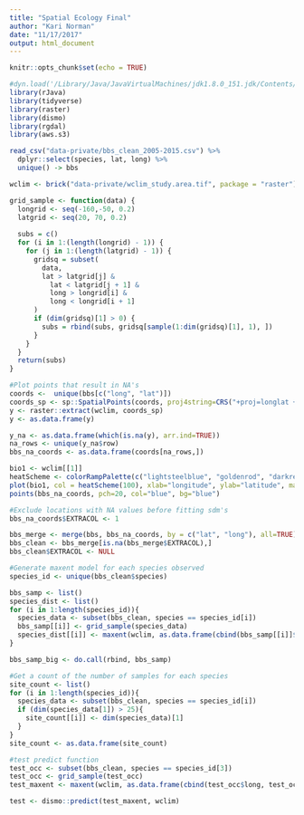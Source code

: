 ```yaml
---
title: "Spatial Ecology Final"
author: "Kari Norman"
date: "11/17/2017"
output: html_document
---
```


```r
knitr::opts_chunk$set(echo = TRUE)
```

```r
#dyn.load('/Library/Java/JavaVirtualMachines/jdk1.8.0_151.jdk/Contents/Home/jre/lib/server/libjvm.dylib')
library(rJava)
library(tidyverse)
library(raster)
library(dismo)
library(rgdal)
library(aws.s3)
```

```r
read_csv("data-private/bbs_clean_2005-2015.csv") %>%
  dplyr::select(species, lat, long) %>%
  unique() -> bbs

wclim <- brick("data-private/wclim_study.area.tif", package = "raster")
```


```r
grid_sample <- function(data) {
  longrid <- seq(-160,-50, 0.2)
  latgrid <- seq(20, 70, 0.2)
  
  subs = c()
  for (i in 1:(length(longrid) - 1)) {
    for (j in 1:(length(latgrid) - 1)) {
      gridsq = subset(
        data,
        lat > latgrid[j] &
          lat < latgrid[j + 1] &
          long > longrid[i] & 
          long < longrid[i + 1]
      )
      if (dim(gridsq)[1] > 0) {
        subs = rbind(subs, gridsq[sample(1:dim(gridsq)[1], 1), ])
      }
    }
  }
  return(subs)
}


```

```r
#Plot points that result in NA's
coords <-  unique(bbs[c("long", "lat")])
coords_sp <- sp::SpatialPoints(coords, proj4string=CRS("+proj=longlat +ellps=WGS84 +datum=WGS84 +no_defs"))
y <- raster::extract(wclim, coords_sp)
y <- as.data.frame(y)

y_na <- as.data.frame(which(is.na(y), arr.ind=TRUE))
na_rows <- unique(y_na$row)
bbs_na_coords <- as.data.frame(coords[na_rows,])

bio1 <- wclim[[1]]
heatScheme <- colorRampPalette(c("lightsteelblue", "goldenrod", "darkred"), bias=1, space="rgb", interpolate="linear")
plot(bio1, col = heatScheme(100), xlab="longitude", ylab="latitude", main = "Occurrence Data") 
points(bbs_na_coords, pch=20, col="blue", bg="blue")
```

```r
#Exclude locations with NA values before fitting sdm's
bbs_na_coords$EXTRACOL <- 1

bbs_merge <- merge(bbs, bbs_na_coords, by = c("lat", "long"), all=TRUE)
bbs_clean <- bbs_merge[is.na(bbs_merge$EXTRACOL),]
bbs_clean$EXTRACOL <- NULL
```

```r
#Generate maxent model for each species observed
species_id <- unique(bbs_clean$species)

bbs_samp <- list()
species_dist <- list()
for (i in 1:length(species_id)){
  species_data <- subset(bbs_clean, species == species_id[i])
  bbs_samp[[i]] <- grid_sample(species_data)
  species_dist[[i]] <- maxent(wclim, as.data.frame(cbind(bbs_samp[[i]]$long, bbs_samp[[i]]$lat)))
}

bbs_samp_big <- do.call(rbind, bbs_samp)
```

```r
#Get a count of the number of samples for each species
site_count <- list()
for (i in 1:length(species_id)){
  species_data <- subset(bbs_clean, species == species_id[i])
  if (dim(species_data[1]) > 25){
    site_count[[i]] <- dim(species_data)[1]
  }
}
site_count <- as.data.frame(site_count)
```

```r
#test predict function
test_occ <- subset(bbs_clean, species == species_id[3])
test_occ <- grid_sample(test_occ)
test_maxent <- maxent(wclim, as.data.frame(cbind(test_occ$long, test_occ$lat)))

test <- dismo::predict(test_maxent, wclim)
```


